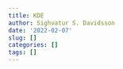 ```yaml
---
title: KDE
author: Sighvatur S. Davidsson
date: '2022-02-07'
slug: []
categories: []
tags: []
---
```


